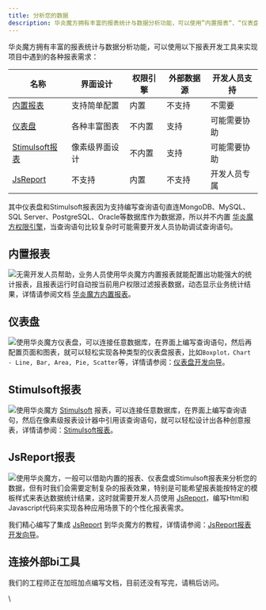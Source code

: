 ```yaml
---
title: 分析您的数据
description: 华炎魔方拥有丰富的报表统计与数据分析功能，可以使用”内置报表“、“仪表盘”、“Stimulsoft报表”等报表开发工具来实现项目中遇到的各种报表需求。
---
```


华炎魔方拥有丰富的报表统计与数据分析功能，可以使用以下报表开发工具来实现项目中遇到的各种报表需求：

| 名称 | 界面设计 | 权限引擎 | 外部数据源 | 开发人员支持 |
|----|----|----|----|----|
| [内置报表](#%E5%86%85%E7%BD%AE%E6%8A%A5%E8%A1%A8) | 支持简单配置 | 内置 | 不支持 | 不需要 |
| [仪表盘](/docs/admin/dashboard) | 各种丰富图表 | 不内置 | 支持 | 可能需要协助 |
| [Stimulsoft报表](/docs/admin/stimulsoft) | 像素级界面设计 | 不内置 | 支持 | 可能需要协助 |
| [JsReport](/docs/developer/jsreport) | 不支持 | 内置 | 不支持 | 开发人员专属 |

其中仪表盘和Stimulsoft报表因为支持编写查询语句直连MongoDB、MySQL、SQL Server、PostgreSQL、Oracle等数据库作为数据源，所以并不内置 [华炎魔方权限引擎](/docs/admin/permission_set)，当查询语句比较复杂时可能需要开发人员协助调试查询语句。

## 内置报表

 ![](https://console.steedos.cn/api/files/images/YfCSdDEzsqmEE86hv)无需开发人员帮助，业务人员使用华炎魔方内置报表就能配置出功能强大的统计报表，且报表运行时自动按当前用户权限过滤报表数据，动态显示业务统计结果，详情请参阅文档 [华炎魔方内置报表](/docs/admin/record_report)。

## 仪表盘

 ![](https://console.steedos.cn/api/files/images/7YoWD7eytnSb2jEfP)使用华炎魔方仪表盘，可以连接任意数据库，在界面上编写查询语句，然后再配置页面和图表，就可以轻松实现各种类型的仪表盘报表，比如`Boxplot，Chart - Line, Bar, Area, Pie, Scatter`等，详情请参阅：[仪表盘开发向导](/docs/admin/dashboard)。

## Stimulsoft报表

 ![](https://console.steedos.cn/api/files/images/e9KGGPJyJMiBEi3Yf)使用华炎魔方 [Stimulsoft](https://www.stimulsoft.com/) 报表，可以连接任意数据库，在界面上编写查询语句，然后在像素级报表设计器中引用该查询语句，就可以轻松设计出各种创意报表，详情请参阅：[Stimulsoft报表](/docs/admin/stimulsoft)。

## JsReport报表

 ![](https://console.steedos.cn/api/files/images/ZRfd6pc2AXyvG7xcC)使用华炎魔方，一般可以借助内置的报表、仪表盘或Stimulsoft报表来分析您的数据，但有时我们会需要定制复杂的报表效果，特别是可能希望报表能按特定的模板样式来表达数据统计结果，这时就需要开发人员使用 [JsReport](/docs/developer/jsreport)，编写Html和Javascript代码来实现各种应用场景下的个性化报表需求。

我们精心编写了集成 [JsReport](https://github.com/jsreport/jsreport) 到华炎魔方的教程，详情请参阅：[JsReport报表开发向导](/docs/developer/jsreport)。

## 连接外部bi工具

我们的工程师正在加班加点编写文档，目前还没有写完，请稍后访问。

\
